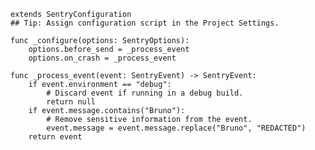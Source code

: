 ```gdscript
extends SentryConfiguration
## Tip: Assign configuration script in the Project Settings.

func _configure(options: SentryOptions):
    options.before_send = _process_event
    options.on_crash = _process_event

func _process_event(event: SentryEvent) -> SentryEvent:
    if event.environment == "debug":
        # Discard event if running in a debug build.
        return null
    if event.message.contains("Bruno"):
        # Remove sensitive information from the event.
        event.message = event.message.replace("Bruno", "REDACTED")
    return event
```
